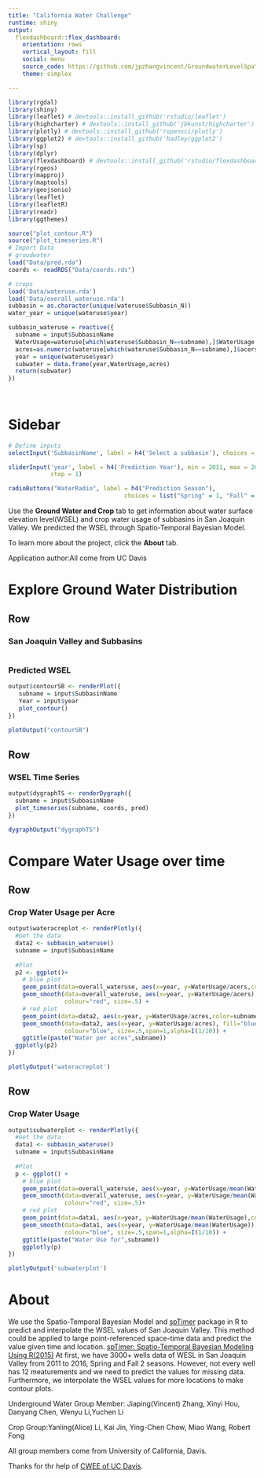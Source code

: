 ```yaml
---
title: "California Water Challenge"
runtime: shiny
output: 
  flexdashboard::flex_dashboard:
    orientation: rows
    vertical_layout: fill
    social: menu
    source_code: https://github.com/jpzhangvincent/GroundwaterLevelSpatialDataProject
    theme: simplex

---
```


<!-- Learn more about flexdashboard at https://rstudio.github.io/flexdashboard -->


```r
library(rgdal)
library(shiny)
library(leaflet) # devtools::install_github('rstudio/leaflet')
library(highcharter) # devtools::install_github('jbkunst/highcharter')
library(plotly) # devtools::install_github('ropensci/plotly')
library(ggplot2) # devtools::install_github('hadley/ggplot2')
library(sp)
library(dplyr)
library(flexdashboard) # devtools::install_github('rstudio/flexdashboard')
library(rgeos)
library(mapproj)
library(maptools)
library(geojsonio)
library(leaflet)
library(leafletR)
library(readr)
library(ggthemes)

source("plot_contour.R")
source("plot_timeseries.R")
# Import Data
# groudwater
load("Data/pred.rda")
coords <- readRDS("Data/coords.rds")

# crops
load('Data/wateruse.rda')
load('Data/overall_wateruse.rda')
subbasin = as.character(unique(wateruse$Subbasin_N))
water_year = unique(wateruse$year)

subbasin_wateruse = reactive({
  subname = input$SubbasinName
  WaterUsage=wateruse[which(wateruse$Subbasin_N==subname),]$WaterUsage
  acres=as.numeric(wateruse[which(wateruse$Subbasin_N==subname),]$acers)
  year = unique(wateruse$year)
  subwater = data.frame(year,WaterUsage,acres)
  return(subwater)
})
  
  

```

Sidebar {.sidebar}
======================================================================

```r

# Define inputs
selectInput('SubbasinName', label = h4('Select a subbasin'), choices = subbasin, selected = 'CHOWCHILLA')

sliderInput('year', label = h4('Prediction Year'), min = 2011, max = 2016, value = 2011, 
            step = 1)

radioButtons("WaterRadio", label = h4("Prediction Season"),
                                 choices = list("Spring" = 1, "Fall" = 2),selected = 1)

```

Use the __Ground Water and Crop__ tab to get information about water surface elevation level(WSEL) and crop water usage of subbasins in San Joaquin Valley. We predicted the WSEL through Spatio-Temporal Bayesian Model. 

To learn more about the project, click the __About__ tab.

Application author:All come from UC Davis

Explore Ground Water Distribution
======================================================================

Row
-----------------------------------------------------------------------
### San Joaquin Valley and Subbasins

```r


```

### Predicted WSEL
```r
output$contourSB <- renderPlot({
   subname = input$SubbasinName
   Year = input$year
   plot_contour()
})
  
plotOutput("contourSB")
```


Row
-----------------------------------------------------------------------

### WSEL Time Series
```r
output$dygraphTS <- renderDygraph({
  subname = input$SubbasinName
  plot_timeseries(subname, coords, pred)
})

dygraphOutput("dygraphTS")
```


Compare Water Usage over time
============================================================================

Row
----------------------------------------------------------------------------

### Crop Water Usage per Acre
```r
output$wateracreplot <- renderPlotly({
  #Get the data
  data2 <- subbasin_wateruse() 
  subname = input$SubbasinName
  
  #Plot
  p2 <- ggplot()+
    # blue plot
    geom_point(data=overall_wateruse, aes(x=year, y=WaterUsage/acers,color="All Basin"),size =   I(2)) + theme_bw()+ ylab('WaterUsage/Acre')+theme(legend.position = "bottom")+
    geom_smooth(data=overall_wateruse, aes(x=year, y=WaterUsage/acers), fill="red",
                colour="red", size=.5) +
    # red plot
    geom_point(data=data2, aes(x=year, y=WaterUsage/acres,color=subname),size = I(2)) +
    geom_smooth(data=data2, aes(x=year, y=WaterUsage/acres), fill="blue",
                colour="blue", size=.5,span=1,alpha=I(1/10)) +
    ggtitle(paste("Water per acres",subname))
  ggplotly(p2)
})  

plotlyOutput('wateracreplot')

```

Row
----------------------------------------------------------------------------

### Crop Water Usage

```r
output$subwaterplot <- renderPlotly({
  #Get the data
  data1 <- subbasin_wateruse() 
  subname = input$SubbasinName
  
  #Plot
  p <- ggplot() +
    # blue plot
    geom_point(data=overall_wateruse, aes(x=year, y=WaterUsage/mean(WaterUsage),color="All Basin"),size = I(2)) + theme_bw()+ theme(legend.position = "bottom")+
    geom_smooth(data=overall_wateruse, aes(x=year, y=WaterUsage/mean(WaterUsage)), fill="red",
                colour="red", size=.5)+
    # red plot
    geom_point(data=data1, aes(x=year, y=WaterUsage/mean(WaterUsage),color=subname),size = I(2)) +
    geom_smooth(data=data1, aes(x=year, y=WaterUsage/mean(WaterUsage)), fill="blue",
                colour="blue", size=.5,span=1,alpha=I(1/10)) +
    ggtitle(paste("Water Use for",subname))
    ggplotly(p)
})  

plotlyOutput('subwaterplot')

```

About
============================================================================
We use the Spatio-Temporal Bayesian Model and [spTimer](https://cran.r-project.org/package=spTimer) package in R to predict and interpolate the WSEL values of San Joaquin Valley. This method could be applied to large point-referenced space-time data and predict the value given time and location. [spTimer: Spatio-Temporal Bayesian Modeling Using R(2015)](https://www.jstatsoft.org/article/view/v063i15/v63i15.pdf) At first, we have 3000+ wells data of WESL in San Joaquin Valley from 2011 to 2016, Spring and Fall 2 seasons. However, not every well has 12 meaturements and we need to predict the values for missing data. Furthermore, we interpolate the WSEL values for more locations to make contour plots.

Underground Water Group Member: Jiaping(Vincent) Zhang, Xinyi Hou, Danyang Chen, Wenyu Li,Yuchen Li

Crop Group:Yanling(Alice) Li, Kai Jin, Ying-Chen Chow, Miao Wang, Robert Fong

All group members come from University of California, Davis.

Thanks for thr help of [CWEE of UC Davis](http://cwee.ucdavis.edu/). 
 

<style>

#sidebar.section.sidebar {

  background-color: white; 
  font-family: "Open Sans", "Helvetica Neue", Helvetica, Arial, sans-serif !important;

}

.js-irs-0 .irs-bar {
border-top-color: #d01010;
border-bottom-color: #d01010;
} 

.js-irs-0 .irs-bar-edge {
border-color: #d01010;
}

.js-irs-0 .irs-single, .js-irs-0 .irs-bar-edge, .js-irs-0 .irs-bar {
background: #a00;
}

</style>





